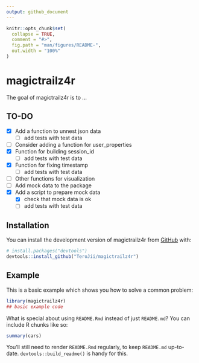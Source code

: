 ```yaml
---
output: github_document
---
```


<!-- README.md is generated from README.Rmd. Please edit that file -->

```r
knitr::opts_chunk$set(
  collapse = TRUE,
  comment = "#>",
  fig.path = "man/figures/README-",
  out.width = "100%"
)
```

# magictrailz4r

<!-- badges: start -->
<!-- badges: end -->

The goal of magictrailz4r is to ...

## TO-DO

- [x] Add a function to unnest json data
  - [ ] add tests with test data
- [ ] Consider adding a function for user_properties
- [x] Function for building session_id
  -  [ ] add tests with test data
- [x] Function for fixing timestamp
  - [ ] add tests with test data
- [ ] Other functions for visualization
- [ ] Add mock data to the package
- [x] Add a script to prepare mock data
  - [x] check that mock data is ok
  - [ ] add tests with test data

## Installation

You can install the development version of magictrailz4r from [GitHub](https://github.com/) with:

``` r
# install.packages("devtools")
devtools::install_github("TeroJii/magictrailz4r")
```

## Example

This is a basic example which shows you how to solve a common problem:

```r
library(magictrailz4r)
## basic example code
```

What is special about using `README.Rmd` instead of just `README.md`? You can include R chunks like so:

```r
summary(cars)
```

You'll still need to render `README.Rmd` regularly, to keep `README.md` up-to-date. `devtools::build_readme()` is handy for this.
